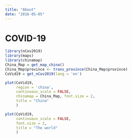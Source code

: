 ```yaml
---
title: "About"
date: "2016-05-05"
---
```


# COVID-19

```r
library(nCov2019)
library(maps)
library(chinamap)
China_Map = get_map_china()
China_Map$province <- trans_province(China_Map$province)
CoVid19 = get_nCov2019(lang = 'en')
```

```r
plot(CoVid19, 
     region = 'china', 
     continuous_scale = FALSE,
     chinamap = China_Map, font.size = 2,
     title = "China"
     )
```

```r
plot(CoVid19,
     continuous_scale = FALSE,
     font.size = 2,
     title = "The world"
     )
```
